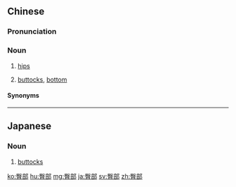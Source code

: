 ==Chinese==
{{zh-forms}}

===Pronunciation===
{{zh-pron
|m=túnbù
|c=tyun4 bou6
|cat=n
}}

===Noun===
{{zh-noun}}

# [[hip]]s
#: {{zh-x|醫生 說 我 的 '''臀部''' 太 窄。|The doctor said I was rather narrow in the '''hips'''.}}
# [[buttocks]], [[bottom]]
#: {{zh-x|這 件 衣服 是不是 令 我 看起来 '''臀部''' 很 肥？|Does this dress make my '''bottom''' look fat?}}

====Synonyms====
{{zh-dial|屁股}}

----

==Japanese==
{{ja-kanjitab|でん|ぶ|yomi=o}}

===Noun===
{{ja-noun|でんぶ}}

# [[buttocks]]

[[ko:臀部]]
[[hu:臀部]]
[[mg:臀部]]
[[ja:臀部]]
[[sv:臀部]]
[[zh:臀部]]